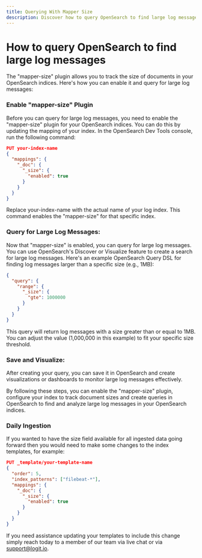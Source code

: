 ```yaml
---
title: Querying With Mapper Size
description: Discover how to query OpenSearch to find large log messages in this guide
---
```


# How to query OpenSearch to find large log messages

The "mapper-size" plugin allows you to track the size of documents in your 
OpenSearch indices. Here's how you can enable it and query for large log messages:

### Enable "mapper-size" Plugin

Before you can query for large log messages, you need to enable the "mapper-size" 
plugin for your OpenSearch indices. You can do this by updating the 
mapping of your index. In the OpenSearch Dev Tools console, run the following command:

```json
PUT your-index-name
{
  "mappings": {
    "_doc": {
      "_size": {
        "enabled": true
      }
    }
  }
}

```
Replace your-index-name with the actual name of your log index. This command enables the "mapper-size" for that specific index.

### Query for Large Log Messages:
Now that "mapper-size" is enabled, you can query for large log messages. 
You can use OpenSearch's Discover or Visualize feature to create a 
search for large log messages. Here's an example OpenSearch Query DSL 
for finding log messages larger than a specific size (e.g., 1MB):

```json
{
  "query": {
    "range": {
      "_size": {
        "gte": 1000000
      }
    }
  }
}
```

This query will return log messages with a size greater than or equal to 1MB. 
You can adjust the value (1,000,000 in this example) to fit your specific size threshold.

### Save and Visualize:
After creating your query, you can save it in OpenSearch and create visualizations or dashboards to monitor large log messages effectively.

By following these steps, you can enable the "mapper-size" plugin, configure your index to track document sizes and create queries in OpenSearch to find and analyze large log messages in your OpenSearch indices.

### Daily Ingestion

If you wanted to have the size field available for all ingested data going forward then you would need to make some changes to the index templates, for example:

```json
PUT _template/your-template-name
{
  "order": 5,
  "index_patterns": ["filebeat-*"],
  "mappings": {
    "_doc": {
      "_size": {
        "enabled": true
      }
    }
  }
}
```

If you need assistance updating your templates to include this change 
simply reach today to a member of our team via live chat or via support@logit.io.